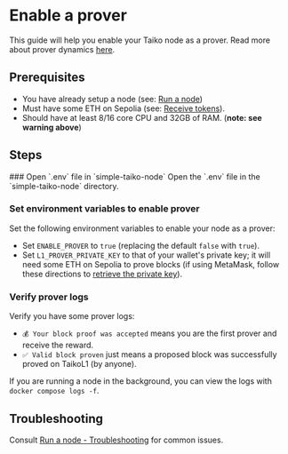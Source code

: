 
# Enable a prover

This guide will help you enable your Taiko node as a prover. Read more about prover dynamics [here](/docs/concepts/proving#prover-dynamics).

## Prerequisites

- You have already setup a node (see: [Run a node](/docs/guides/run-a-node))
- Must have some ETH on Sepolia (see: [Receive tokens](/docs/guides/receive-tokens)).
- Should have at least 8/16 core CPU and 32GB of RAM. (**note: see warning above**)

## Steps

<Steps>
### Open `.env` file in `simple-taiko-node`
Open the `.env` file in the `simple-taiko-node` directory.

### Set environment variables to enable prover

Set the following environment variables to enable your node as a prover:

- Set `ENABLE_PROVER` to `true` (replacing the default `false` with `true`).
- Set `L1_PROVER_PRIVATE_KEY` to that of your wallet's private key; it will need some ETH on Sepolia to prove blocks (if using MetaMask, follow these directions to [retrieve the private key](https://metamask.zendesk.com/hc/en-us/articles/360015289632-How-to-export-an-account-s-private-key)).

### Verify prover logs

Verify you have some prover logs:

- `💰 Your block proof was accepted` means you are the first prover and receive the reward.
- `✅ Valid block proven` just means a proposed block was successfully proved on TaikoL1 (by anyone).

If you are running a node in the background, you can view the logs with `docker compose logs -f`.

</Steps>

## Troubleshooting

Consult [Run a node - Troubleshooting](/docs/guides/run-a-node#troubleshooting) for common issues.
